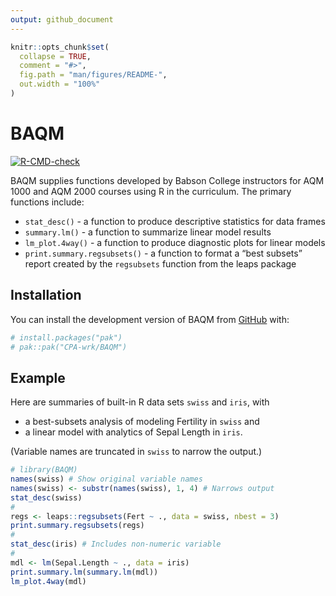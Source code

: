 ```yaml
---
output: github_document
---
```


<!-- README.md is generated from README.Rmd. Please edit that file -->

```r
knitr::opts_chunk$set(
  collapse = TRUE,
  comment = "#>",
  fig.path = "man/figures/README-",
  out.width = "100%"
)
```

# BAQM

  <!-- badges: start -->
  [![R-CMD-check](https://github.com/CPA-wrk/BAQM/actions/workflows/R-CMD-check.yaml/badge.svg)](https://github.com/CPA-wrk/BAQM/actions/workflows/R-CMD-check.yaml)
  <!-- badges: end -->

<!-- R_LIBS_USER='/Users/peter/Library/Caches/org.R-project.R/R/renv/library/BAQM-8c6b0fb8/macos/R-4.5/aarch64-apple-darwin20' -->
  
BAQM supplies functions developed by Babson College instructors
for AQM 1000 and AQM 2000 courses using R in the curriculum.
The primary functions include:

* `stat_desc()` - a function to produce descriptive statistics for data frames
* `summary.lm()` - a function to summarize linear model results
* `lm_plot.4way()` - a function to produce diagnostic plots for linear models
* `print.summary.regsubsets()` - a function to format a "best subsets" report created by the `regsubsets` function from the leaps package

## Installation

You can install the development version of BAQM
from [GitHub](https://github.com/) with:

``` r
# install.packages("pak")
# pak::pak("CPA-wrk/BAQM")
```

## Example

Here are summaries of built-in R data sets `swiss` and `iris`, with 

* a best-subsets analysis of modeling Fertility in `swiss` and
* a linear model with analytics of Sepal Length in `iris`.

(Variable names are truncated in `swiss` to narrow the output.)

```r
# library(BAQM)
names(swiss) # Show original variable names
names(swiss) <- substr(names(swiss), 1, 4) # Narrows output
stat_desc(swiss)
#
regs <- leaps::regsubsets(Fert ~ ., data = swiss, nbest = 3)
print.summary.regsubsets(regs)
#
stat_desc(iris) # Includes non-numeric variable
#
mdl <- lm(Sepal.Length ~ ., data = iris)
print.summary.lm(summary.lm(mdl))
lm_plot.4way(mdl)
```
